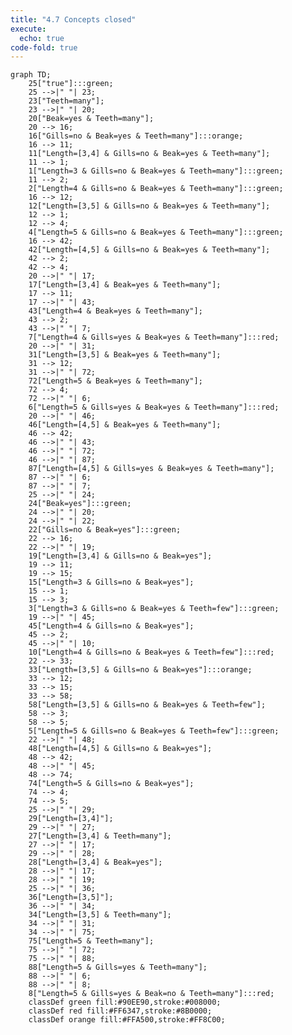 ```yaml
---
title: "4.7 Concepts closed"
execute: 
  echo: true
code-fold: true
---
```


```mermaid
graph TD;
    25["true"]:::green;
    25 -->|" "| 23;
    23["Teeth=many"];
    23 -->|" "| 20;
    20["Beak=yes & Teeth=many"];
    20 --> 16;
    16["Gills=no & Beak=yes & Teeth=many"]:::orange;
    16 --> 11;
    11["Length=[3,4] & Gills=no & Beak=yes & Teeth=many"];
    11 --> 1;
    1["Length=3 & Gills=no & Beak=yes & Teeth=many"]:::green;
    11 --> 2;
    2["Length=4 & Gills=no & Beak=yes & Teeth=many"]:::green;
    16 --> 12;
    12["Length=[3,5] & Gills=no & Beak=yes & Teeth=many"];
    12 --> 1;
    12 --> 4;
    4["Length=5 & Gills=no & Beak=yes & Teeth=many"]:::green;
    16 --> 42;
    42["Length=[4,5] & Gills=no & Beak=yes & Teeth=many"];
    42 --> 2;
    42 --> 4;
    20 -->|" "| 17;
    17["Length=[3,4] & Beak=yes & Teeth=many"];
    17 --> 11;
    17 -->|" "| 43;
    43["Length=4 & Beak=yes & Teeth=many"];
    43 --> 2;
    43 -->|" "| 7;
    7["Length=4 & Gills=yes & Beak=yes & Teeth=many"]:::red;
    20 -->|" "| 31;
    31["Length=[3,5] & Beak=yes & Teeth=many"];
    31 --> 12;
    31 -->|" "| 72;
    72["Length=5 & Beak=yes & Teeth=many"];
    72 --> 4;
    72 -->|" "| 6;
    6["Length=5 & Gills=yes & Beak=yes & Teeth=many"]:::red;
    20 -->|" "| 46;
    46["Length=[4,5] & Beak=yes & Teeth=many"];
    46 --> 42;
    46 -->|" "| 43;
    46 -->|" "| 72;
    46 -->|" "| 87;
    87["Length=[4,5] & Gills=yes & Beak=yes & Teeth=many"];
    87 -->|" "| 6;
    87 -->|" "| 7;
    25 -->|" "| 24;
    24["Beak=yes"]:::green;
    24 -->|" "| 20;
    24 -->|" "| 22;
    22["Gills=no & Beak=yes"]:::green;
    22 --> 16;
    22 -->|" "| 19;
    19["Length=[3,4] & Gills=no & Beak=yes"];
    19 --> 11;
    19 --> 15;
    15["Length=3 & Gills=no & Beak=yes"];
    15 --> 1;
    15 --> 3;
    3["Length=3 & Gills=no & Beak=yes & Teeth=few"]:::green;
    19 -->|" "| 45;
    45["Length=4 & Gills=no & Beak=yes"];
    45 --> 2;
    45 -->|" "| 10;
    10["Length=4 & Gills=no & Beak=yes & Teeth=few"]:::red;
    22 --> 33;
    33["Length=[3,5] & Gills=no & Beak=yes"]:::orange;
    33 --> 12;
    33 --> 15;
    33 --> 58;
    58["Length=[3,5] & Gills=no & Beak=yes & Teeth=few"];
    58 --> 3;
    58 --> 5;
    5["Length=5 & Gills=no & Beak=yes & Teeth=few"]:::green;
    22 -->|" "| 48;
    48["Length=[4,5] & Gills=no & Beak=yes"];
    48 --> 42;
    48 -->|" "| 45;
    48 --> 74;
    74["Length=5 & Gills=no & Beak=yes"];
    74 --> 4;
    74 --> 5;
    25 -->|" "| 29;
    29["Length=[3,4]"];
    29 -->|" "| 27;
    27["Length=[3,4] & Teeth=many"];
    27 -->|" "| 17;
    29 -->|" "| 28;
    28["Length=[3,4] & Beak=yes"];
    28 -->|" "| 17;
    28 -->|" "| 19;
    25 -->|" "| 36;
    36["Length=[3,5]"];
    36 -->|" "| 34;
    34["Length=[3,5] & Teeth=many"];
    34 -->|" "| 31;
    34 -->|" "| 75;
    75["Length=5 & Teeth=many"];
    75 -->|" "| 72;
    75 -->|" "| 88;
    88["Length=5 & Gills=yes & Teeth=many"];
    88 -->|" "| 6;
    88 -->|" "| 8;
    8["Length=5 & Gills=yes & Beak=no & Teeth=many"]:::red;
    classDef green fill:#90EE90,stroke:#008000;
    classDef red fill:#FF6347,stroke:#8B0000;
    classDef orange fill:#FFA500,stroke:#FF8C00;
```